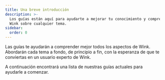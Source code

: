 ```yaml
---
title: Una breve introducción
description: >-
  Los guías están aquí para ayudarte a mejorar tu conocimiento y comprensión de
  Wink sobre cualquier tema.
sidebar:
  order: 0
---
```


Las guías te ayudarán a comprender mejor todos los aspectos de Wink. Abordarán cada tema a fondo, de principio a fin, con la esperanza de que te conviertas en un usuario experto de Wink.

A continuación encontrará una lista de nuestras guías actuales para ayudarle a comenzar.

<LinkCard title="Descubre grandes ofertas" description="The guide gives you some tips on how to search for things to sell on Wink." href="/guides/discover-great-deals/" />


<LinkCard title="El botón RESERVAR AHORA" description="This guide steps hotels through how to do the simplest integration with Wink with a 'Book Now' button." href="/guides/the-book-now-button/" />


<LinkCard title="Perspectivas para tontos" description="This guides shows you how to use analytics effectively from the perspective of a supplier and an affiliate." href="/guides/insight-for-dummies/" />


<LinkCard title="Integración con TripPay" description="The guide gives you step-by-step instructions on how to do a full integration with TripPay as a travel company wishing to outsource the payment process." href="/guides/integrating-with-trip-pay/" />

